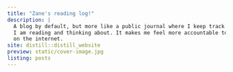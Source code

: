```yaml
---
title: "Zane's reading log!"
description: |
  A blog by default, but more like a public journal where I keep track of what
  I am reading and thinking about. It makes me feel more accountable to do it
  on the internet.
site: distill::distill_website
preview: static/cover-image.jpg
listing: posts
---
```

